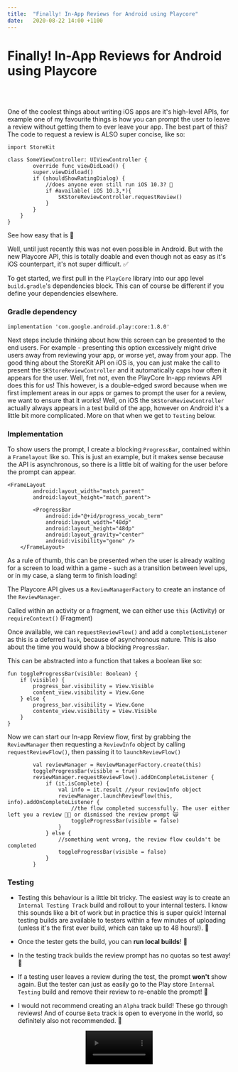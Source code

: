 ```yaml
---
title:  "Finally! In-App Reviews for Android using Playcore"
date:   2020-08-22 14:00 +1100
---
```



<div className="blog">


# Finally! In-App Reviews for Android using Playcore

<br/>
<br/>

One of the coolest things about writing iOS apps are it's high-level APIs, for example one of my favourite things is how you can prompt the user to leave a review
without getting them to ever leave your app. The best part of this? The code to request a review is ALSO super concise, like so:

```
import StoreKit

class SomeViewController: UIViewController {
        override func viewDidLoad() {
        super.viewDidload()
        if (shouldShowRatingDialog) {
            //does anyone even still run iOS 10.3? 🤔
            if #available( iOS 10.3,*){
                SKStoreReviewController.requestReview()
            }
        }
    }
}

```

See how easy that is 🤩

Well, until just recently this was not even possible in Android. But with the new Playcore API, this is totally doable and even though not as easy as it's iOS counterpart, it's not super difficult. ✅

To get started, we first pull in the ```PlayCore``` library into our app level ```build.gradle```'s dependencies block. This can of course be different if you define your dependencies elsewhere.

### Gradle dependency

```
implementation 'com.google.android.play:core:1.8.0'
```

Next steps include thinking about how this screen can be presented to the end users. For example - presenting this option excessively might drive users away from reviewing your app, or worse yet, away from your app. The good thing about the StoreKit API on iOS is, you can just make the call to present the `SKStoreReviewController` and it automatically caps how often it appears for the user. Well, fret not, even the PlayCore In-app reviews API does this for us! This however, is a double-edged sword because when we first implement areas in our apps or games to prompt the user for a review, we want to ensure that it works! Well, on iOS the `SKStoreReviewController` actually always appears in a test build of the app, however on Android it's a little bit more complicated. More on that when we get to ```Testing``` below.


### Implementation

To show users the prompt, I create a blocking `ProgressBar`, contained within a ```Framelayout``` like so. This is just an example, but it makes sense because the API is asynchronous, so there is a little bit of waiting for the user before the prompt can appear.

```    
<FrameLayout
        android:layout_width="match_parent"
        android:layout_height="match_parent">

        <ProgressBar
            android:id="@+id/progress_vocab_term"
            android:layout_width="48dp"
            android:layout_height="48dp"
            android:layout_gravity="center"
            android:visibility="gone" />
    </FrameLayout>
```

As a rule of thumb, this can be presented when the user is already waiting for a screen to load within a game - such as a transition between level ups, or in my case, a slang term to finish loading! 

The Playcore API gives us a ```ReviewManagerFactory``` to create an instance of the ```ReviewManager```.

Called within an activity or a fragment, we can either use `this` (Activity) or `requireContext()` (Fragment)

Once available, we can `requestReviewFlow()` and add a `completionListener` as this is a deferred `Task`, because of asynchronous nature. This is also about the time you would show a blocking `ProgressBar`.

This can be abstracted into a function that takes a boolean like so:

```
fun toggleProgressBar(visible: Boolean) {
    if (visible) {
        progress_bar.visibility = View.Visible
        content_view.visibility = View.Gone
    } else {
        progress_bar.visibility = View.Gone
        contente_view.visibility = View.Visible
    }
}
```
Now we can start our In-app Review flow, first by grabbing the `ReviewManager` then requesting a `ReviewInfo` object by calling `requestReviewFlow()`, then passing it to `launchReviewFlow()`

```
        val reviewManager = ReviewManagerFactory.create(this)
        toggleProgressBar(visible = true)
        reviewManager.requestReviewFlow().addOnCompleteListener {
            if (it.isComplete) {
                val info = it.result //your reviewInfo object
                reviewManager.launchReviewFlow(this, info).addOnCompleteListener { 
                    //the flow completed successfully. The user either left you a review 👍🏽 or dismissed the review prompt 🙀
                    toggleProgressBar(visible = false) 
                }
            } else {
                //something went wrong, the review flow couldn't be completed
                toggleProgressBar(visible = false)
            }
        }
```

### Testing

- Testing this behaviour is a little bit tricky. The easiest way is to create an `Internal Testing Track` build and rollout to your internal testers. I know this sounds like a bit of work but in practice this is super quick! Internal testing builds are available to testers within a few minutes of uploading (unless it's the first ever build, which can take up to 48 hours!). 👋

- Once the tester gets the build, you can **run local builds**! 👏

- In the testing track builds the review prompt has no quotas so test away! 🚗

- If a testing user leaves a review during the test, the prompt **won't** show again. But the tester can just as easily go to the Play store `Internal Testing` build and remove their review to re-enable the prompt! 🤝

- I would not recommend creating an `Alpha` track build! These go through reviews! And of course `Beta` track is open to everyone in the world, so definitely also not recommended. 🚫



<div align="center">
    <video width="30%" controls autostart autoPlay src={review_test} type="video/mp4" />
</div>

</div>